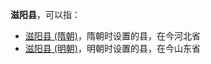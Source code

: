 '''滋阳县'''，可以指：
*[[滋阳县_(隋朝)|滋阳县 (隋朝)]]，隋朝时设置的县，在今河北省
*[[滋阳县_(明朝)|滋阳县 (明朝)]]，明朝时设置的县，在今山东省

{{Disambig|Z|Cat=三字中国县名消歧义}}